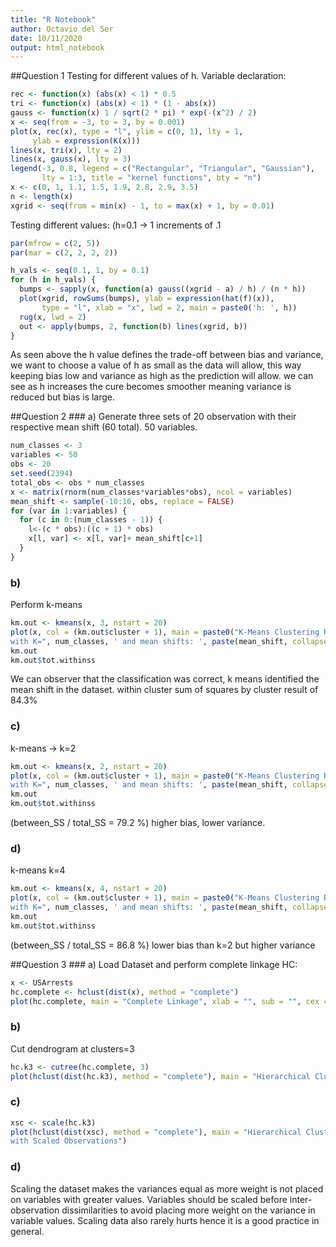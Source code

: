 ```yaml
---
title: "R Notebook"
author: Octavio del Ser
date: 10/11/2020
output: html_notebook
---
```


##Question 1
Testing for different values of h.
Variable declaration:
```r
rec <- function(x) (abs(x) < 1) * 0.5
tri <- function(x) (abs(x) < 1) * (1 - abs(x))
gauss <- function(x) 1 / sqrt(2 * pi) * exp(-(x^2) / 2)
x <- seq(from = -3, to = 3, by = 0.001)
plot(x, rec(x), type = "l", ylim = c(0, 1), lty = 1,
     ylab = expression(K(x)))
lines(x, tri(x), lty = 2)
lines(x, gauss(x), lty = 3)
legend(-3, 0.8, legend = c("Rectangular", "Triangular", "Gaussian"),
       lty = 1:3, title = "kernel functions", bty = "n")
x <- c(0, 1, 1.1, 1.5, 1.9, 2.8, 2.9, 3.5)
n <- length(x)
xgrid <- seq(from = min(x) - 1, to = max(x) + 1, by = 0.01)
```

Testing different values: (h=0.1 -> 1 increments of .1
```r
par(mfrow = c(2, 5))
par(mar = c(2, 2, 2, 2))

h_vals <- seq(0.1, 1, by = 0.1)
for (h in h_vals) {
  bumps <- sapply(x, function(a) gauss((xgrid - a) / h) / (n * h))
  plot(xgrid, rowSums(bumps), ylab = expression(hat(f)(x)),
       type = "l", xlab = "x", lwd = 2, main = paste0('h: ', h))
  rug(x, lwd = 2)
  out <- apply(bumps, 2, function(b) lines(xgrid, b))
}
```
As seen above the h value defines the trade-off between bias and variance, we want to choose
a value of h as small as the data will allow, this way keeping bias low and variance as high as the prediction will allow.
we can see as h increases the cure becomes smoother meaning variance is reduced but bias is large.


##Question 2
### a)
Generate three sets of 20 observation with their respective mean shift (60 total).
50 variables.
```r
num_classes <- 3
variables <- 50
obs <- 20
set.seed(2394)
total_obs <- obs * num_classes
x <- matrix(rnorm(num_classes*variables*obs), ncol = variables)
mean_shift <- sample(-10:10, obs, replace = FALSE)
for (var in 1:variables) {
  for (c in 0:(num_classes - 1)) {
    l<-(c * obs):((c + 1) * obs)
    x[l, var] <- x[l, var]+ mean_shift[c+1]
  }
}

```
### b)
Perform k-means
```r
km.out <- kmeans(x, 3, nstart = 20)
plot(x, col = (km.out$cluster + 1), main = paste0("K-Means Clustering Results
with K=", num_classes, ' and mean shifts: ', paste(mean_shift, collapse = ', ')), xlab = "", ylab = "", pch = 20, cex = 2)
km.out
km.out$tot.withinss
```
We can observer that the classification was correct, k means identified the mean shift in the dataset.
within cluster sum of squares by cluster result of 84.3%

### c)
k-means -> k=2
```r
km.out <- kmeans(x, 2, nstart = 20)
plot(x, col = (km.out$cluster + 1), main = paste0("K-Means Clustering Results
with K=", num_classes, ' and mean shifts: ', paste(mean_shift, collapse = ', ')), xlab = "", ylab = "", pch = 20, cex = 2)
km.out
km.out$tot.withinss
```
(between_SS / total_SS =  79.2 %)
higher bias, lower variance.



### d)
k-means k=4
```r
km.out <- kmeans(x, 4, nstart = 20)
plot(x, col = (km.out$cluster + 1), main = paste0("K-Means Clustering Results
with K=", num_classes, ' and mean shifts: ', paste(mean_shift, collapse = ', ')), xlab = "", ylab = "", pch = 20, cex = 2)
km.out
km.out$tot.withinss
```
(between_SS / total_SS =  86.8 %)
lower bias than k=2 but higher variance

##Question 3
### a)
Load Dataset and perform complete linkage HC:
```r
x <- USArrests
hc.complete <- hclust(dist(x), method = "complete")
plot(hc.complete, main = "Complete Linkage", xlab = "", sub = "", cex = .9)

```

### b)
Cut dendrogram at clusters=3
```r
hc.k3 <- cutree(hc.complete, 3)
plot(hclust(dist(hc.k3), method = "complete"), main = "Hierarchical Clustering cut at k=3")
```
### c)
```r
xsc <- scale(hc.k3)
plot(hclust(dist(xsc), method = "complete"), main = "Hierarchical Clustering
with Scaled Observations")
```
### d)
Scaling the dataset makes the variances equal as more weight is not placed on variables with greater values.
Variables should be scaled before inter-observation dissimilarities to avoid placing more weight on the variance in variable values.
Scaling data also rarely hurts hence it is a good practice in general.
